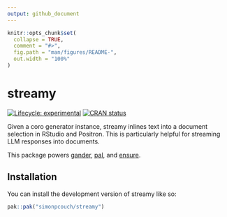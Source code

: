 ```yaml
---
output: github_document
---
```


<!-- README.md is generated from README.Rmd. Please edit that file -->

```r
knitr::opts_chunk$set(
  collapse = TRUE,
  comment = "#>",
  fig.path = "man/figures/README-",
  out.width = "100%"
)
```

# streamy

<!-- badges: start -->
[![Lifecycle: experimental](https://img.shields.io/badge/lifecycle-experimental-orange.svg)](https://lifecycle.r-lib.org/articles/stages.html#experimental)
[![CRAN status](https://www.r-pkg.org/badges/version/streamy)](https://CRAN.R-project.org/package=streamy)
<!-- badges: end -->

Given a coro generator instance, streamy inlines text into a document selection in RStudio and Positron. This is particularly helpful for streaming LLM responses into documents.

This package powers [gander](https://github.com/simonpcouch/gander), [pal](https://github.com/simonpcouch/pal), and [ensure](https://github.com/simonpcouch/ensure).

## Installation

You can install the development version of streamy like so:

``` r
pak::pak("simonpcouch/streamy")
```
